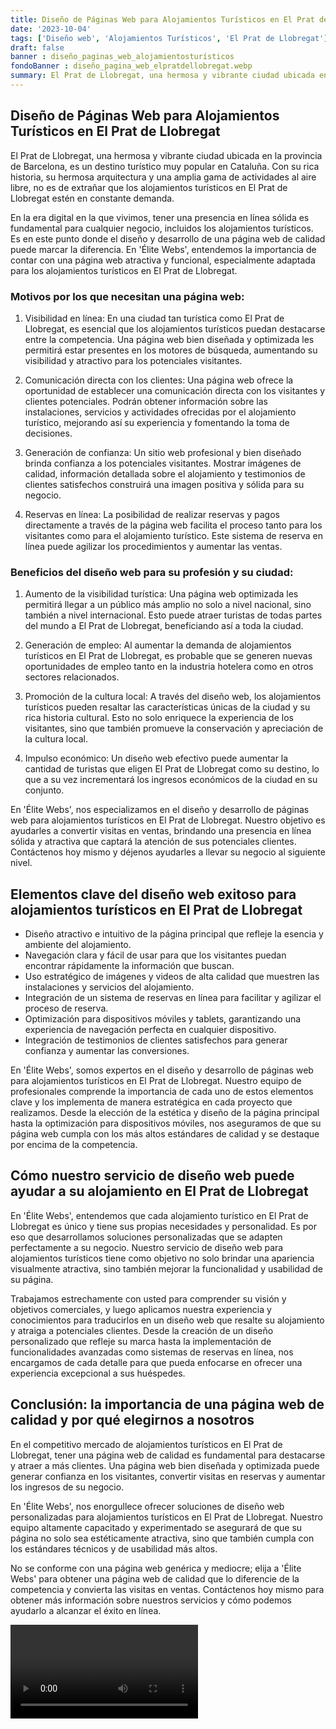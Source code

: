 ```yaml
---
title: Diseño de Páginas Web para Alojamientos Turísticos en El Prat de Llobregat
date: '2023-10-04'
tags: ['Diseño web', 'Alojamientos Turísticos', 'El Prat de Llobregat']
draft: false
banner : diseño_paginas_web_alojamientosturísticos
fondoBanner : diseño_pagina_web_elpratdellobregat.webp
summary: El Prat de Llobregat, una hermosa y vibrante ciudad ubicada en la provincia de Barcelona, es un destino turístico muy popular en Cataluña. Con su rica historia, su hermosa arquitectura y una amplia gama de actividades al aire libre, no es de extrañar que los alojamientos turísticos en El Prat de Llobregat estén en constante demanda.
---
```


## Diseño de Páginas Web para Alojamientos Turísticos en El Prat de Llobregat

El Prat de Llobregat, una hermosa y vibrante ciudad ubicada en la provincia de Barcelona, es un destino turístico muy popular en Cataluña. Con su rica historia, su hermosa arquitectura y una amplia gama de actividades al aire libre, no es de extrañar que los alojamientos turísticos en El Prat de Llobregat estén en constante demanda.

En la era digital en la que vivimos, tener una presencia en línea sólida es fundamental para cualquier negocio, incluidos los alojamientos turísticos. Es en este punto donde el diseño y desarrollo de una página web de calidad puede marcar la diferencia. En 'Élite Webs', entendemos la importancia de contar con una página web atractiva y funcional, especialmente adaptada para los alojamientos turísticos en El Prat de Llobregat.

### Motivos por los que necesitan una página web:

1. Visibilidad en línea: En una ciudad tan turística como El Prat de Llobregat, es esencial que los alojamientos turísticos puedan destacarse entre la competencia. Una página web bien diseñada y optimizada les permitirá estar presentes en los motores de búsqueda, aumentando su visibilidad y atractivo para los potenciales visitantes.

2. Comunicación directa con los clientes: Una página web ofrece la oportunidad de establecer una comunicación directa con los visitantes y clientes potenciales. Podrán obtener información sobre las instalaciones, servicios y actividades ofrecidas por el alojamiento turístico, mejorando así su experiencia y fomentando la toma de decisiones.

3. Generación de confianza: Un sitio web profesional y bien diseñado brinda confianza a los potenciales visitantes. Mostrar imágenes de calidad, información detallada sobre el alojamiento y testimonios de clientes satisfechos construirá una imagen positiva y sólida para su negocio.

4. Reservas en línea: La posibilidad de realizar reservas y pagos directamente a través de la página web facilita el proceso tanto para los visitantes como para el alojamiento turístico. Este sistema de reserva en línea puede agilizar los procedimientos y aumentar las ventas.

### Beneficios del diseño web para su profesión y su ciudad:

1. Aumento de la visibilidad turística: Una página web optimizada les permitirá llegar a un público más amplio no solo a nivel nacional, sino también a nivel internacional. Esto puede atraer turistas de todas partes del mundo a El Prat de Llobregat, beneficiando así a toda la ciudad.

2. Generación de empleo: Al aumentar la demanda de alojamientos turísticos en El Prat de Llobregat, es probable que se generen nuevas oportunidades de empleo tanto en la industria hotelera como en otros sectores relacionados.

3. Promoción de la cultura local: A través del diseño web, los alojamientos turísticos pueden resaltar las características únicas de la ciudad y su rica historia cultural. Esto no solo enriquece la experiencia de los visitantes, sino que también promueve la conservación y apreciación de la cultura local.

4. Impulso económico: Un diseño web efectivo puede aumentar la cantidad de turistas que eligen El Prat de Llobregat como su destino, lo que a su vez incrementará los ingresos económicos de la ciudad en su conjunto.

En 'Élite Webs', nos especializamos en el diseño y desarrollo de páginas web para alojamientos turísticos en El Prat de Llobregat. Nuestro objetivo es ayudarles a convertir visitas en ventas, brindando una presencia en línea sólida y atractiva que captará la atención de sus potenciales clientes. Contáctenos hoy mismo y déjenos ayudarles a llevar su negocio al siguiente nivel.

<GifSeo />

<Cta />

## Elementos clave del diseño web exitoso para alojamientos turísticos en El Prat de Llobregat

- Diseño atractivo e intuitivo de la página principal que refleje la esencia y ambiente del alojamiento.
- Navegación clara y fácil de usar para que los visitantes puedan encontrar rápidamente la información que buscan.
- Uso estratégico de imágenes y videos de alta calidad que muestren las instalaciones y servicios del alojamiento.
- Integración de un sistema de reservas en línea para facilitar y agilizar el proceso de reserva.
- Optimización para dispositivos móviles y tablets, garantizando una experiencia de navegación perfecta en cualquier dispositivo.
- Integración de testimonios de clientes satisfechos para generar confianza y aumentar las conversiones.

En 'Élite Webs', somos expertos en el diseño y desarrollo de páginas web para alojamientos turísticos en El Prat de Llobregat. Nuestro equipo de profesionales comprende la importancia de cada uno de estos elementos clave y los implementa de manera estratégica en cada proyecto que realizamos. Desde la elección de la estética y diseño de la página principal hasta la optimización para dispositivos móviles, nos aseguramos de que su página web cumpla con los más altos estándares de calidad y se destaque por encima de la competencia.

## Cómo nuestro servicio de diseño web puede ayudar a su alojamiento en El Prat de Llobregat

En 'Élite Webs', entendemos que cada alojamiento turístico en El Prat de Llobregat es único y tiene sus propias necesidades y personalidad. Es por eso que desarrollamos soluciones personalizadas que se adapten perfectamente a su negocio. Nuestro servicio de diseño web para alojamientos turísticos tiene como objetivo no solo brindar una apariencia visualmente atractiva, sino también mejorar la funcionalidad y usabilidad de su página.

Trabajamos estrechamente con usted para comprender su visión y objetivos comerciales, y luego aplicamos nuestra experiencia y conocimientos para traducirlos en un diseño web que resalte su alojamiento y atraiga a potenciales clientes. Desde la creación de un diseño personalizado que refleje su marca hasta la implementación de funcionalidades avanzadas como sistemas de reservas en línea, nos encargamos de cada detalle para que pueda enfocarse en ofrecer una experiencia excepcional a sus huéspedes.

## Conclusión: la importancia de una página web de calidad y por qué elegirnos a nosotros

En el competitivo mercado de alojamientos turísticos en El Prat de Llobregat, tener una página web de calidad es fundamental para destacarse y atraer a más clientes. Una página web bien diseñada y optimizada puede generar confianza en los visitantes, convertir visitas en reservas y aumentar los ingresos de su negocio.

En 'Élite Webs', nos enorgullece ofrecer soluciones de diseño web personalizadas para alojamientos turísticos en El Prat de Llobregat. Nuestro equipo altamente capacitado y experimentado se asegurará de que su página no solo sea estéticamente atractiva, sino que también cumpla con los estándares técnicos y de usabilidad más altos.

No se conforme con una página web genérica y mediocre; elija a 'Élite Webs' para obtener una página web de calidad que lo diferencie de la competencia y convierta las visitas en ventas. Contáctenos hoy mismo para obtener más información sobre nuestros servicios y cómo podemos ayudarlo a alcanzar el éxito en línea.

<Video />

<CtaBot job='Alojamientos Turísticos' city='El Prat de Llobregat'/>

<Gmaps query='El Prat de Llobregat+españa+maps' />